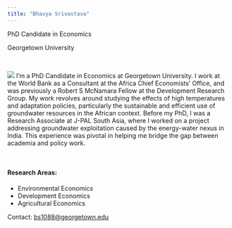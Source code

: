 ```yaml
---
title: "Bhavya Srivastava"
---
```


PhD Candidate in Economics


Georgetown University

<br>
<p>
<img src="./profile_pic.jpg">
I’m a PhD Candidate in Economics at Georgetown University. I work at the World Bank as a Consultant at the Africa Chief Economists’ Office, and was previously a Robert S McNamara Fellow at the Development Research Group. My work revolves around studying the effects of high temperatures and adaptation policies, particularly the sustainable and efficient use of groundwater resources in the African context. Before my PhD, I was a Research Associate at J-PAL South Asia, where I worked on a project addressing groundwater exploitation caused by the energy-water nexus in India. This experience was pivotal in helping me bridge the gap between academia and policy work.
</img>
</p>

<br>

#### Research Areas:

* Environmental Economics
* Development Economics
* Agricultural Economics

Contact: [bs1088@georgetown.edu](bs1088@georgetown.edu)